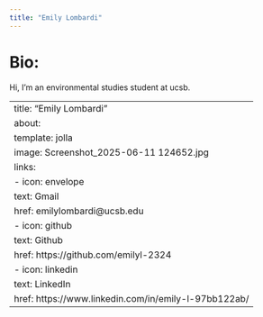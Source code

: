```yaml
---
title: "Emily Lombardi"
---
```

# Bio:

Hi, I'm an environmental studies student at ucsb.

---
title: "Emily Lombardi"
about:
  template: jolla
  image: Screenshot_2025-06-11 124652.jpg
  links:
    - icon: envelope
      text: Gmail
      href: emilylombardi@ucsb.edu
    - icon: github
      text: Github
      href: https://github.com/emilyl-2324 
    - icon: linkedin
      text: LinkedIn
      href: https://www.linkedin.com/in/emily-l-97bb122ab/ 
---

